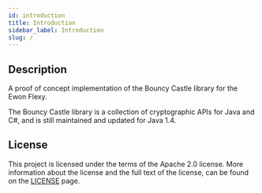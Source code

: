 ```yaml
---
id: introduction
title: Introduction
sidebar_label: Introduction
slug: /
---
```


## Description

A proof of concept implementation of the Bouncy Castle library for the Ewon Flexy.

The Bouncy Castle library is a collection of cryptographic APIs for Java and C#,
and is still maintained and updated for Java 1.4.

## License

This project is licensed under the terms of the Apache 2.0 license. More information about the
license and the full text of the license, can be found on the [LICENSE](07-legal/03-LICENSE.mdx)
page.